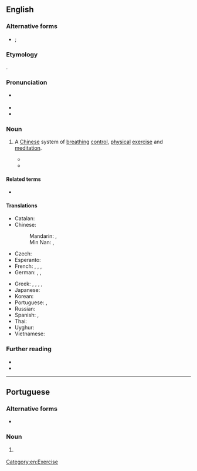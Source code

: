 {{also|qìgōng|qi-gong|qi gong}}
==English==
{{Wikipedia}}
{{commonscat|Chi Kung}}

===Alternative forms===
* {{l|en|qi gong}}; {{l|en|chi kung}} {{qualifier|obs.}}

===Etymology===
{{bor+|en|cmn|-}} {{zh-m|氣功||[[breath]] [[work]], ''[[qi]]'' [[work]]}}.

===Pronunciation===
* {{a|UK}} {{IPA|en|/tʃiːˈɡɒŋ/|/tʃiːˈkʊŋ/}}
* {{audio|en|LL-Q1860 (eng)-Vealhurl-qigong.wav|Audio (UK)}}
* {{rhymes|en|ɒŋ|ʊŋ|s=2}}

===Noun===
{{en-noun|-|s}}

# {{lb|en|fitness|alternative medicine}} A [[Chinese]] system of [[breathing]] [[control]], [[physical]] [[exercise]] and [[meditation]]. {{defdate|from 20th c.}}
#* {{quote-book
|en
|year=1998
|month=May
|author={{w|Li Hongzhi|Li HongZhi}}
|title=CHINA FALUN GONG (REVISED EDITION) (English Version)
|url=https://archive.org/details/chinafalungongch00liho/
|location=[[Hong Kong]]
|publisher=Falun Fo Fa Publishing Co.
|ISBN=962-8143-13-1
|OCLC=754094128
|page=29
|pageurl=https://archive.org/details/chinafalungongch00liho/page/29/
|text=Some people may suddenly speak a language and speak it quite fluently. However, it is not a language of human society. What can it be called? It can be called "cosmic language" ({{lang|zh|宇宙語}}). Actually it is nothing but a language of subtle beings in a space only a little bit higher than ours. Now quite a few of '''qigong''' practitioners in China have had such an experience. Some can even speak several such languages.}}
#* {{quote-book|en|year=2004|author=Judith Orloff|title=Positive Energy|page=112|passage=My patients laud '''qigong''' as a stressbuster and cure for pesky chronic symptoms that baffle doctors.}}

====Related terms====
* {{l|en|Ba Duan Jin}}

====Translations====
{{trans-top|system of breathing control}}
* Catalan: {{t|ca|txi-kung|m}}
* Chinese:
*: Mandarin: {{t+|cmn|氣功|sc=Hani}}, {{t+|cmn|气功|tr=qìgōng|sc=Hani}}
*: Min Nan: {{t+|nan|氣功|sc=Hani}}, {{t|nan|气功|tr=khì-kong|sc=Hani}}
* Czech: {{t|cs|čchi-kung|m}}
* Esperanto: {{t|eo| ĉigongo}}
* French: {{t+|fr|qi gong|m}}, {{t|fr|qigong|m}}, {{t|fr|chi gong|m}}, {{t|fr|chi kung|m}}
* German: {{t+|de|Qigong|n}}, {{t|de|Tschigong|n}} {{qualifier|[[pronunciation spelling]] for [[qìgōng]]}}, {{t|de|Chigong|n}}
{{trans-mid}}
* Greek: {{t|el|τσι κουνγκ|n}}, {{t|el|τσι γκουνγκ|n}}, {{t|el|τσιγκόνγκ|n}}, {{t|el|τσι γκονγκ|n}}, {{t|el|τσι κονγκ|n}}
* Japanese: {{t|ja|気功|tr=きこう, kikō}}
* Korean: {{t+|ko|기공(氣功)}}
* Portuguese: {{t|pt|qigong|m}}, {{t|pt|qi-gong|m}}
* Russian: {{t+|ru|цигу́н|m}}
* Spanish: {{t|es|qigong|m}}, {{t|es|chi kung|m}}
* Thai: {{t-needed|th}}
* Uyghur: {{t-needed|ug}}
* Vietnamese: {{t+|vi|khí công}}
{{trans-bottom}}

===Further reading===
* {{R:OneLook}}
* {{R:GNV|qigong, qi gong, chi kung}}

[[Category:en:Exercise]]

----

==Portuguese==

===Alternative forms===
* {{l|pt|qi-gong}}

===Noun===
{{pt-noun|m|-}}

# {{lb|pt|alternative medicine}} {{l|en|qigong}} {{gloss|a Chinese system of body movement and meditation}}